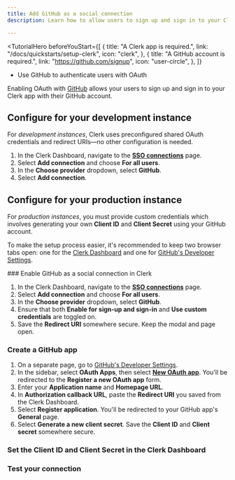 ```yaml
---
title: Add GitHub as a social connection
description: Learn how to allow users to sign up and sign in to your Clerk app with their GitHub account using OAuth.

---
```


<TutorialHero
  beforeYouStart={[
    {
      title: "A Clerk app is required.",
      link: "/docs/quickstarts/setup-clerk",
      icon: "clerk",
    },
    {
      title: "A GitHub account is required.",
      link: "https://github.com/signup",
      icon: "user-circle",
    },
  ]}
>
  - Use GitHub to authenticate users with OAuth
</TutorialHero>

Enabling OAuth with [GitHub](https://docs.github.com/en/developers/apps/building-oauth-apps/creating-an-oauth-app) allows your users to sign up and sign in to your Clerk app with their GitHub account.

## Configure for your development instance

For _development instances_, Clerk uses preconfigured shared OAuth credentials and redirect URIs—no other configuration is needed.

1. In the Clerk Dashboard, navigate to the [**SSO connections**](https://dashboard.clerk.com/last-active?path=user-authentication/sso-connections) page.
1. Select **Add connection** and choose **For all users**.
1. In the **Choose provider** dropdown, select **GitHub**.
1. Select **Add connection**.

## Configure for your production instance

For _production instances_, you must provide custom credentials which involves generating your own **Client ID** and **Client Secret** using your GitHub account.

To make the setup process easier, it's recommended to keep two browser tabs open: one for the [Clerk Dashboard](https://dashboard.clerk.com/last-active?path=user-authentication/sso-connections) and one for [GitHub's Developer Settings](https://github.com/settings/apps).

<Steps>
  ### Enable GitHub as a social connection in Clerk

  1. In the Clerk Dashboard, navigate to the [**SSO connections**](https://dashboard.clerk.com/last-active?path=user-authentication/sso-connections) page.
  1. Select **Add connection** and choose **For all users**.
  1. In the **Choose provider** dropdown, select **GitHub**.
  1. Ensure that both **Enable for sign-up and sign-in** and **Use custom credentials** are toggled on.
  1. Save the **Redirect URI** somewhere secure. Keep the modal and page open.

  ### Create a GitHub app

  1. On a separate page, go to [GitHub's Developer Settings](https://github.com/settings/apps).
  1. In the sidebar, select **OAuth Apps**, then select [**New OAuth app**](https://github.com/settings/applications/new). You'll be redirected to the **Register a new OAuth app** form.
  1. Enter your **Application name** and **Homepage URL**.
  1. In **Authorization callback URL**, paste the **Redirect URI** you saved from the Clerk Dashboard.
  1. Select **Register application**. You'll be redirected to your GitHub app's **General** page.
  1. Select **Generate a new client secret**. Save the **Client ID** and **Client secret** somewhere secure.

  ### Set the Client ID and Client Secret in the Clerk Dashboard

  <Include src="_partials/authentication/set-client-id-secret" />

  ### Test your connection

  <Include src="_partials/authentication/test-your-connection" />
</Steps>
